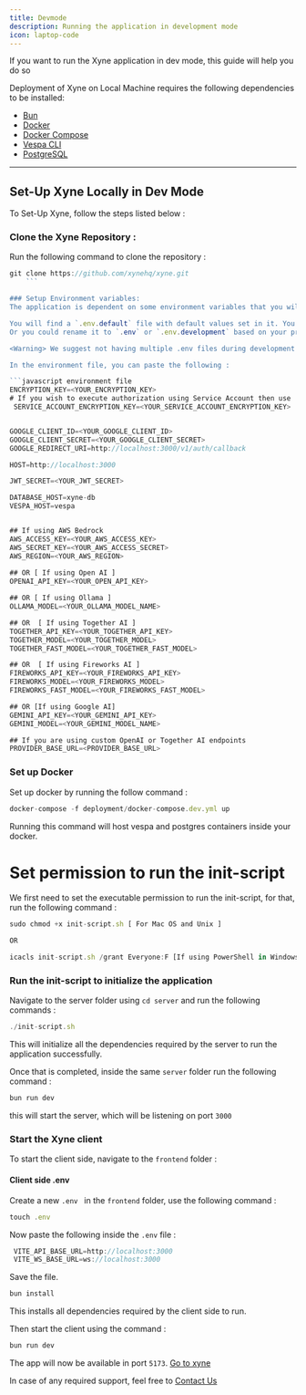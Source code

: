 ```yaml
---
title: Devmode
description: Running the application in development mode
icon: laptop-code
---
```


If you want to run the Xyne application in dev mode, this guide will help you do so

Deployment of Xyne on Local Machine requires the following dependencies to be installed:

- [Bun](https://bun.sh/docs/installation)
- [Docker](https://docs.docker.com/engine/install/) 
- [Docker Compose](https://docs.docker.com/compose/install/)
- [Vespa CLI](https://docs.vespa.ai/en/build-install-vespa.html)
- [ PostgreSQL](https://www.postgresql.org/download/)


---
 Set-Up Xyne Locally in Dev Mode
---
To Set-Up Xyne, follow the steps listed below :

### Clone the Xyne Repository : 

Run the following command to clone the repository :
```javascript
git clone https://github.com/xynehq/xyne.git
    ```

### Setup Environment variables: 
The application is dependent on some environment variables that you will need to set up.

You will find a `.env.default` file with default values set in it. You have the option of replacing the necessary values in that file, with the provided values here.
Or you could rename it to `.env` or `.env.development` based on your preference, and then add the values.

<Warning> We suggest not having multiple .env files during development because it might interfere with the way bun loads the environment files. For better clarity on order of precedence of the environment files refer to the [Set up Environment Variables](https://bun.sh/guides/runtime/set-env) </Warning>

In the environment file, you can paste the following :

```javascript environment file
ENCRYPTION_KEY=<YOUR_ENCRYPTION_KEY>
# If you wish to execute authorization using Service Account then use :
 SERVICE_ACCOUNT_ENCRYPTION_KEY=<YOUR_SERVICE_ACCOUNT_ENCRYPTION_KEY> 


GOOGLE_CLIENT_ID=<YOUR_GOOGLE_CLIENT_ID>
GOOGLE_CLIENT_SECRET=<YOUR_GOOGLE_CLIENT_SECRET>
GOOGLE_REDIRECT_URI=http://localhost:3000/v1/auth/callback

HOST=http://localhost:3000

JWT_SECRET=<YOUR_JWT_SECRET>

DATABASE_HOST=xyne-db
VESPA_HOST=vespa


## If using AWS Bedrock
AWS_ACCESS_KEY=<YOUR_AWS_ACCESS_KEY>
AWS_SECRET_KEY=<YOUR_AWS_ACCESS_SECRET>
AWS_REGION=<YOUR_AWS_REGION>
  
## OR [ If using Open AI ]
OPENAI_API_KEY=<YOUR_OPEN_API_KEY>

## OR [ If using Ollama ] 
OLLAMA_MODEL=<YOUR_OLLAMA_MODEL_NAME> 

## OR  [ If using Together AI ] 
TOGETHER_API_KEY=<YOUR_TOGETHER_API_KEY>
TOGETHER_MODEL=<YOUR_TOGETHER_MODEL>
TOGETHER_FAST_MODEL=<YOUR_TOGETHER_FAST_MODEL>

## OR  [ If using Fireworks AI ] 
FIREWORKS_API_KEY=<YOUR_FIREWORKS_API_KEY>
FIREWORKS_MODEL=<YOUR_FIREWORKS_MODEL>
FIREWORKS_FAST_MODEL=<YOUR_FIREWORKS_FAST_MODEL>

## OR [If using Google AI]
GEMINI_API_KEY=<YOUR_GEMINI_API_KEY> 
GEMINI_MODEL=<YOUR_GEMINI_MODEL_NAME>  

## If you are using custom OpenAI or Together AI endpoints
PROVIDER_BASE_URL=<PROVIDER_BASE_URL>
```

### Set up Docker

Set up docker by running the follow command : 

```javascript
docker-compose -f deployment/docker-compose.dev.yml up
```
Running this command will host vespa and postgres containers inside your docker.

# Set permission to run the init-script
 We first need to set the executable permission to run the init-script, for that, run the following command : 
 ```javascript
sudo chmod +x init-script.sh [ For Mac OS and Unix ]

OR 

icacls init-script.sh /grant Everyone:F [If using PowerShell in Windows]


```

### Run the init-script to initialize the application

Navigate to the server folder using ```cd server``` and run the following commands : 

```javascript
./init-script.sh
```
This will initialize all the dependencies required by the server to run the application successfully.

Once that is completed, inside the same `server` folder run the following command :

```javascript
bun run dev
```
this will start the server, which will be listening on port ```3000```

### Start the Xyne client
To start the client side, navigate to the ```frontend``` folder : 

#### Client side .env

Create a new ```.env ``` in the ```frontend``` folder, use the following command : 
```javascript
touch .env
```
Now paste the following inside the ```.env``` file : 

```javascript
 VITE_API_BASE_URL=http://localhost:3000
 VITE_WS_BASE_URL=ws://localhost:3000
```
Save the file.

```javascript
bun install
```
This installs all dependencies required by the client side to run.

Then start the client using the command : 

```javascript
bun run dev
```

The app will now be available in port ```5173```.  [Go to xyne](http://localhost:5173/)


<Tip>In case of any required support, feel free to [Contact Us](mailto:founders@xynehq.com)</Tip>
​

